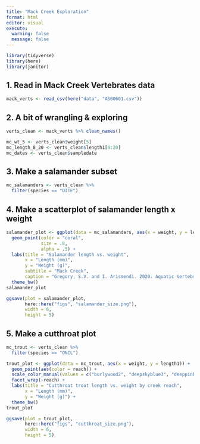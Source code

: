 ```yaml
---
title: "Mack Creek Exploration"
format: html
editor: visual
execute:
  warning: false
  message: false
---
```


```r
library(tidyverse)
library(here)
library(janitor)
```

## 1. Read in Mack Creek Vertebrates data

```r
mack_verts <- read_csv(here("data", "AS00601.csv"))
```

## 2. A bit of wrangling & exploring

```r
verts_clean <- mack_verts %>% clean_names()
```

```r
mc_wt_5 <- verts_clean$weight[5]
mc_length_8_20 <- verts_clean$length1[8:20]
mc_dates <- verts_clean$sampledate
```

## 3. Make a salamander subset

```r
mc_salamanders <- verts_clean %>%
  filter(species == "DITE")
```

## 4. Make a scatterplot of salamander length x weight

```r
salamander_plot <- ggplot(data = mc_salamanders, aes(x = weight, y = length1)) +
  geom_point(color = "coral",
             size = .8,
             alpha = .5) +
  labs(title = "Salamander length vs. weight", 
       x = "Length (mm)", 
       y = "Weight (g)",
       subtitle = "Mack Creek",
       caption = "Gregory, S.V. and I. Arismendi. 2020. Aquatic Vertebrate Population Study in Mack\nCreek, Andrews Experimental Forest, 1987 to present ver 14. Environmental Data Initiative.\n https://doi.org/10.6073/pasta/7c78d662e847cdbe33584add8f809165 (Accessed 2022-08-09).") +
  theme_bw()
salamander_plot
```

```r
ggsave(plot = salamander_plot,
       here::here("figs", "salamander_size.png"),
       width = 6,
       height = 5)
```

## 5. Make a cutthroat plot

```r
mc_trout <- verts_clean %>%
  filter(species == "ONCL")
```

```r
trout_plot <- ggplot(data = mc_trout, aes(x = weight, y = length1)) +
  geom_point(aes(color = reach)) +
  scale_color_manual(values = c("burlywood2", "deepskyblue3", "deeppink4")) +
  facet_wrap(~reach) + 
  labs(title = "Cutthroat trout length vs. weight by creek reach", 
       x = "Length (mm)", 
       y = "Weight (g)") +
  theme_bw()
trout_plot
```

```r
ggsave(plot = trout_plot,
       here::here("figs", "cutthroat_size.png"),
       width = 6,
       height = 5)
```
